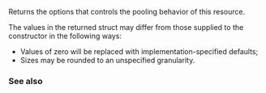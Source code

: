 {{cpp/memory/unsynchronized_pool_resource/title|options}}
{{cpp/memory/unsynchronized_pool_resource/navbar}}
{{dcl begin}}
{{dcl|since=c++17 | 1=
std::pmr::pool_options options() const;
}}
{{dcl end}}

Returns the options that controls the pooling behavior of this resource.

The values in the returned struct may differ from those supplied to the constructor in the following ways:
* Values of zero will be replaced with implementation-specified defaults;
* Sizes may be rounded to an unspecified granularity.

=== See also ===
{{dsc begin}}
{{dsc inc|cpp/memory/unsynchronized_pool_resource/dsc constructor}}
{{dsc end}}

{{langlinks|es|ja|ru|zh}}